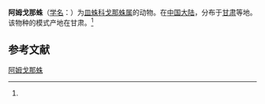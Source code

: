 {{Speciesbox
| name = 阿姆戈那蛛
| status = 
| status_system = 
| image = 
| genus = Gonatium
| species = amdoensis
| authority = (Schenkel, 1963)<ref name='id13250'>{{cite web| url =http://www.bioinfo.cn/db05/BjdwSpecies.php?action=view&id=13250| title =阿姆戈那蛛| work =《中国动物物种编目数据库》| publisher =中国科学院微生物研究所| author =中国科学院动物研究所| accessdate =2009-04-28| deadurl =yes| archiveurl =https://web.archive.org/web/20160305050219/http://www.bioinfo.cn/db05/BjdwSpecies.php?action=view&id=13250| archivedate =2016-03-05}}</ref>
}}

'''阿姆戈那蛛'''（[[学名|学名]]：{{lang|la|''Gonatium amdoensis''}}）为[[皿蛛科|皿蛛科]][[戈那蛛属|戈那蛛属]]的动物。在[[中国大陆|中国大陆]]，分布于[[甘肃|甘肃]]等地。该物种的模式产地在甘肃。<ref name='id13250'/>

== 参考文献 ==
{{reflist}}

{{Wikispecies|Gonatium amdoensis}}

[[Category:戈那蛛属|阿姆戈那蛛]]


{{蜘蛛小作品}}
